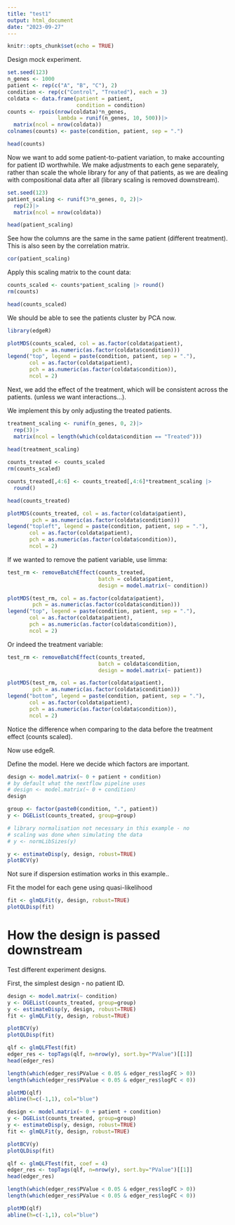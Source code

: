 ```yaml
---
title: "test1"
output: html_document
date: "2023-09-27"
---
```


```r
knitr::opts_chunk$set(echo = TRUE)
```


Design mock experiment. 

```r
set.seed(123)
n_genes <- 1000
patient <- rep(c("A", "B", "C"), 2)
condition <- rep(c("Control", "Treated"), each = 3)
coldata <- data.frame(patient = patient,
                      condition = condition)
counts <- rpois(nrow(coldata)*n_genes,
                lambda = runif(n_genes, 10, 500))|>
  matrix(ncol = nrow(coldata))
colnames(counts) <- paste(condition, patient, sep = ".")

head(counts)
```
Now we want to add some patient-to-patient variation, to make accounting for patient ID worthwhile. We make adjustments to each gene separately, rather than scale the whole library for any of that patients, as we are dealing with compositional data after all (library scaling is removed downstream). 


```r
set.seed(123)
patient_scaling <- runif(3*n_genes, 0, 2)|>
  rep(2)|>
  matrix(ncol = nrow(coldata))

head(patient_scaling)
```
See how the columns are the same in the same patient (different treatment). This is also seen by the correlation matrix. 

```r
cor(patient_scaling)
```

Apply this scaling matrix to the count data: 

```r
counts_scaled <- counts*patient_scaling |> round()
rm(counts)

head(counts_scaled)
```

We should be able to see the patients cluster by PCA now. 

```r
library(edgeR)

plotMDS(counts_scaled, col = as.factor(coldata$patient),
        pch = as.numeric(as.factor(coldata$condition)))
legend("top", legend = paste(condition, patient, sep = "."),
       col = as.factor(coldata$patient), 
       pch = as.numeric(as.factor(coldata$condition)),
       ncol = 2)
```

Next, we add the effect of the treatment, which will be consistent across the patients. (unless we want interactions...).

We implement this by only adjusting the treated patients. 


```r
treatment_scaling <- runif(n_genes, 0, 2)|>
  rep(3)|>
  matrix(ncol = length(which(coldata$condition == "Treated")))
  
head(treatment_scaling)
```


```r
counts_treated <- counts_scaled
rm(counts_scaled)

counts_treated[,4:6] <- counts_treated[,4:6]*treatment_scaling |>
  round()

head(counts_treated)
```

```r
plotMDS(counts_treated, col = as.factor(coldata$patient),
        pch = as.numeric(as.factor(coldata$condition)))
legend("topleft", legend = paste(condition, patient, sep = "."),
       col = as.factor(coldata$patient), 
       pch = as.numeric(as.factor(coldata$condition)),
       ncol = 2)
```


If we wanted to remove the patient variable, use limma: 

```r
test_rm <- removeBatchEffect(counts_treated,
                             batch = coldata$patient,
                             design = model.matrix(~ condition))

plotMDS(test_rm, col = as.factor(coldata$patient),
        pch = as.numeric(as.factor(coldata$condition)))
legend("top", legend = paste(condition, patient, sep = "."),
       col = as.factor(coldata$patient), 
       pch = as.numeric(as.factor(coldata$condition)),
       ncol = 2)
```

Or indeed the treatment variable: 

```r
test_rm <- removeBatchEffect(counts_treated,
                             batch = coldata$condition,
                             design = model.matrix(~ patient))

plotMDS(test_rm, col = as.factor(coldata$patient),
        pch = as.numeric(as.factor(coldata$condition)))
legend("bottom", legend = paste(condition, patient, sep = "."),
       col = as.factor(coldata$patient), 
       pch = as.numeric(as.factor(coldata$condition)),
       ncol = 2)
```

Notice the difference when comparing to the data before the treatment effect (counts scaled). 


Now use edgeR. 

Define the model. Here we decide which factors are important.  

```r
design <- model.matrix(~ 0 + patient + condition)
# by default what the nextflow pipeline uses
# design <- model.matrix(~ 0 + condition) 
design
```



```r
group <- factor(paste0(condition, ".", patient))
y <- DGEList(counts_treated, group=group)

# library normalisation not necessary in this example - no 
# scaling was done when simulating the data
# y <- normLibSizes(y)

y <- estimateDisp(y, design, robust=TRUE)
plotBCV(y)
```

Not sure if dispersion estimation works in this example.. 


Fit the model for each gene using quasi-likelihood

```r
fit <- glmQLFit(y, design, robust=TRUE)
plotQLDisp(fit)
```

# How the design is passed downstream 

Test different experiment designs. 

First, the simplest design - no patient ID. 

```r
design <- model.matrix(~ condition)
y <- DGEList(counts_treated, group=group)
y <- estimateDisp(y, design, robust=TRUE)
fit <- glmQLFit(y, design, robust=TRUE)

plotBCV(y)
plotQLDisp(fit)

qlf <- glmQLFTest(fit)
edger_res <- topTags(qlf, n=nrow(y), sort.by="PValue")[[1]]
head(edger_res)

length(which(edger_res$PValue < 0.05 & edger_res$logFC > 0))
length(which(edger_res$PValue < 0.05 & edger_res$logFC < 0))

plotMD(qlf)
abline(h=c(-1,1), col="blue")
```



```r
design <- model.matrix(~ 0 + patient + condition)
y <- DGEList(counts_treated, group=group)
y <- estimateDisp(y, design, robust=TRUE)
fit <- glmQLFit(y, design, robust=TRUE)

plotBCV(y)
plotQLDisp(fit)

qlf <- glmQLFTest(fit, coef = 4)
edger_res <- topTags(qlf, n=nrow(y), sort.by="PValue")[[1]]
head(edger_res)

length(which(edger_res$PValue < 0.05 & edger_res$logFC > 0))
length(which(edger_res$PValue < 0.05 & edger_res$logFC < 0))

plotMD(qlf)
abline(h=c(-1,1), col="blue")
```




